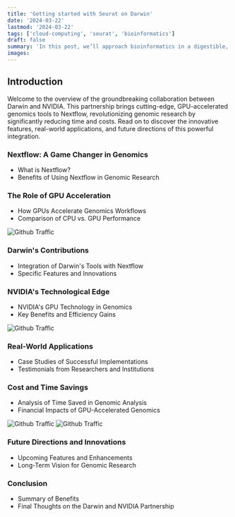 ```yaml
---
title: 'Getting started with Seurat on Darwin'
date: '2024-03-22'
lastmod: '2024-03-22'
tags: ['cloud-computing', 'seurat', 'bioinformatics']
draft: false
summary: 'In this post, we’ll approach bioinformatics in a digestible, beginner-friendly manner, focusing on the why and how by what I believe to be the best way to learn: reproducing data from existing papers.'
images:
---
```



## Introduction

Welcome to the overview of the groundbreaking collaboration between Darwin and NVIDIA. This partnership brings cutting-edge, GPU-accelerated genomics tools to Nextflow, revolutionizing genomic research by significantly reducing time and costs. Read on to discover the innovative features, real-world applications, and future directions of this powerful integration.

### Nextflow: A Game Changer in Genomics
- What is Nextflow?
- Benefits of Using Nextflow in Genomic Research

### The Role of GPU Acceleration
- How GPUs Accelerate Genomics Workflows
- Comparison of CPU vs. GPU Performance

![Github Traffic](/static/images/seurat.png)

### Darwin's Contributions
- Integration of Darwin's Tools with Nextflow
- Specific Features and Innovations

### NVIDIA's Technological Edge
- NVIDIA's GPU Technology in Genomics
- Key Benefits and Efficiency Gains

![Github Traffic](/static/images/github-traffic.png)

### Real-World Applications
- Case Studies of Successful Implementations
- Testimonials from Researchers and Institutions

### Cost and Time Savings
- Analysis of Time Saved in Genomic Analysis
- Financial Impacts of GPU-Accelerated Genomics

![Github Traffic](/static/images/github-traffic.png)
![Github Traffic](/static/images/github-traffic.png)

### Future Directions and Innovations
- Upcoming Features and Enhancements
- Long-Term Vision for Genomic Research

### Conclusion
- Summary of Benefits
- Final Thoughts on the Darwin and NVIDIA Partnership
